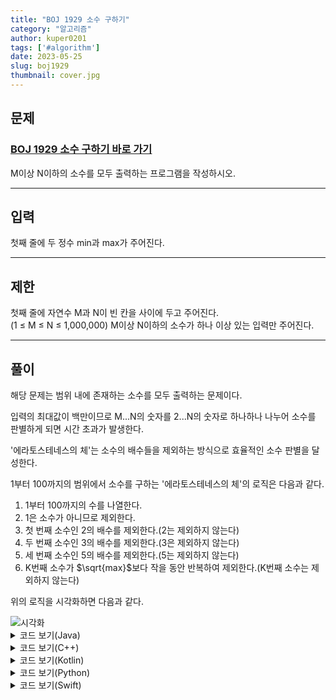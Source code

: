---
title: "BOJ 1929 소수 구하기"
category: "알고리즘"
author: kuper0201
tags: ['#algorithm']
date: 2023-05-25
slug: boj1929
thumbnail: cover.jpg
---


## 문제

### <a href="https://boj.kr/1929" target="_blank">BOJ 1929 소수 구하기 바로 가기</a>

M이상 N이하의 소수를 모두 출력하는 프로그램을 작성하시오.

---

## 입력

첫째 줄에 두 정수 min과 max가 주어진다.

---

## 제한

첫째 줄에 자연수 M과 N이 빈 칸을 사이에 두고 주어진다.<br/>
(1 ≤ M ≤ N ≤ 1,000,000) M이상 N이하의 소수가 하나 이상 있는 입력만 주어진다.

---

## 풀이

해당 문제는 범위 내에 존재하는 소수를 모두 출력하는 문제이다.

입력의 최대값이 백만이므로 M...N의 숫자를 2...N의 숫자로 하나하나 나누어 소수를 판별하게 되면 시간 초과가 발생한다. 

'에라토스테네스의 체'는 소수의 배수들을 제외하는 방식으로 효율적인 소수 판별을 달성한다.

1부터 100까지의 범위에서 소수를 구하는 '에라토스테네스의 체'의 로직은 다음과 같다.

1. 1부터 100까지의 수를 나열한다.
2. 1은 소수가 아니므로 제외한다.
3. 첫 번째 소수인 2의 배수를 제외한다.(2는 제외하지 않는다)
4. 두 번째 소수인 3의 배수를 제외한다.(3은 제외하지 않는다)
5. 세 번째 소수인 5의 배수를 제외한다.(5는 제외하지 않는다)
6. K번째 소수가 $\sqrt{max}$보다 작을 동안 반복하여 제외한다.(K번째 소수는 제외하지 않는다)

위의 로직을 시각화하면 다음과 같다.

<img src={gifImgage} alt="시각화"/>

<details markdown="1">
<summary>코드 보기(Java)</summary>

```javascript
import java.io.*;

public class Main {
    public static void main(String[] args) throws Exception {
        BufferedReader br = new BufferedReader(new InputStreamReader(System.in));
        StringBuilder sb = new StringBuilder();
        
        // 시작과 끝 입력
        String[] s = br.readLine().split(" ");
        int min = Integer.parseInt(s[0]);
        int max = Integer.parseInt(s[1]) + 1;

        boolean[] chk = new boolean[max]; // max 만큼의 배열 생성
        chk[1] = true; // 1은 소수가 아님

        // 에라토스테네스의 체
        for (int i = 2; i < max; i++) { // 2부터 max까지
            for (int j = i * 2; j < max; j += i) { // 배수 지우기
                chk[j] = true;
            }
        }

        for (int i = min; i < max; i++) {
            if (!chk[i]) {
                sb.append(i +"\n");
            }
        }

        System.out.println(sb);
    }
}
```
</details>

<details markdown="1">
<summary>코드 보기(C++)</summary>

```cpp
#include <iostream>
#include <cstring>

#define fastio ios_base::sync_with_stdio(false); cin.tie(nullptr); cout.tie(nullptr)
#define endl '\n'

using namespace std;

int main() {
    fastio;
    
    // 시작과 끝 입력
    int min, max;
    cin >> min >> max;
    max += 1;

    bool chk[max]; // max 만큼의 배열 생성
    memset(chk, false, sizeof(chk));
    chk[1] = true; // 1은 소수가 아님

    // 에라토스테네스의 체
    for (int i = 2; i < max; i++) { // 2부터 max까지
        for (int j = i * 2; j < max; j += i) { // 배수 지우기
            chk[j] = true;
        }
    }

    for (int i = min; i < max; i++) {
        if (!chk[i]) {
            cout << i << endl;
        }
    }
    
    return 0;
}
```
</details>

<details markdown="1">
<summary>코드 보기(Kotlin)</summary>

```javascript
fun main(args: Array<String>) = with(System.`in`.bufferedReader()) {
    // 시작과 끝 입력
    var str = readLine().split(" ")
    var min = str[0].toInt()
    var max = str[1].toInt() + 1
    
    var chk = Array(max, {false}) // max 만큼의 배열 생성
    chk[1] = true // 1은 소수가 아님

    // 에라토스테네스의 체
    for(i in 2 until max) { // 2부터 max까지
        for (j in (i * 2) until max step i) { // 배수 지우기
            chk[j] = true
        }
    }
    
    for(i in min until max) {
        if (!chk[i]) {
            println(i)
        }
    }
}
```
</details>

<details markdown="1">
<summary>코드 보기(Python)</summary>

```python
from sys import stdin

def main():
    # 시작과 끝 입력
    str = stdin.readline().split(" ")
    min = int(str[0])
    max = int(str[1]) + 1

    chk = [False] * max # max 만큼의 배열 생성
    chk[1] = True # 1은 소수가 아님

    # 에라토스테네스의 체
    for i in range(2, max): # 2부터 max까지
        for j in range(i * 2, max, i): # 배수 지우기
            chk[j] = True

    for i in range(min, max):
        if chk[i] == False:
            print(i)

if __name__ == "__main__":
    main()
```
</details>

<details markdown="1">
<summary>코드 보기(Swift)</summary>

```cpp
import Foundation

func main() {
    // 시작과 끝 입력
    var str = readLine()!.split(separator: " ")
    var min = Int(str[0])!
    var max = Int(str[1])! + 1
    
    var chk = Array(repeating: false, count: max) // max 만큼의 배열 생성
    chk[1] = true // 1은 소수가 아님

    // 에라토스테네스의 체
    for i in 2..<max { // 2부터 max까지
        for j in stride(from: i * 2, to: max, by: i) { // 배수 지우기
            chk[j] = true
        }
    }
    
    for i in min..<max {
        if !chk[i] {
            print(i)
        }
    }

}

main()
```
</details>
